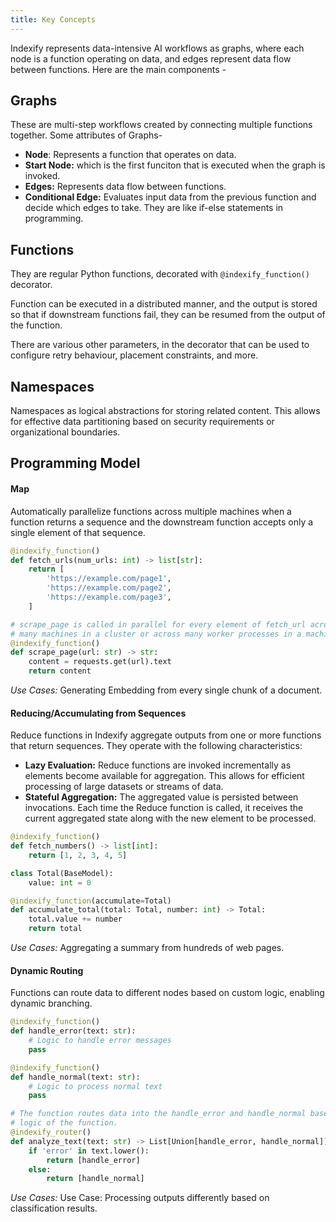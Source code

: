 ```yaml
---
title: Key Concepts
---
```

Indexify represents data-intensive AI workflows as graphs, where each node is a function operating on data, and edges represent data 
flow between functions. Here are the main components -

## Graphs
These are multi-step workflows created by connecting multiple functions together. Some attributes of Graphs-

* **Node**: Represents a function that operates on data.
* **Start Node:** which is the first funciton that is executed when the graph is invoked.
* **Edges:** Represents data flow between functions.
* **Conditional Edge:** Evaluates input data from the previous function and decide which edges to take. They are like if-else statements in programming.

## Functions

They are regular Python functions, decorated with `@indexify_function()` decorator. 

Function can be executed in a distributed manner, and the output is stored so that if downstream functions fail, they can be resumed from the output of the function.

There are various other parameters, in the decorator that can be used to configure retry behaviour, placement constraints, and more.

## Namespaces

Namespaces as logical abstractions for storing related content. This allows for effective data partitioning based on security requirements or organizational boundaries.

## Programming Model


#### Map
Automatically parallelize functions across multiple machines when a function returns a sequence and the downstream function
accepts only a single element of that sequence.

```python
@indexify_function()
def fetch_urls(num_urls: int) -> list[str]:
    return [
        'https://example.com/page1',
        'https://example.com/page2',
        'https://example.com/page3',
    ]

# scrape_page is called in parallel for every element of fetch_url across
# many machines in a cluster or across many worker processes in a machine
@indexify_function()
def scrape_page(url: str) -> str:
    content = requests.get(url).text
    return content
```
*Use Cases:* Generating Embedding from every single chunk of a document.

#### Reducing/Accumulating from Sequences

Reduce functions in Indexify aggregate outputs from one or more functions that return sequences. They operate with the following characteristics:

* **Lazy Evaluation:** Reduce functions are invoked incrementally as elements become available for aggregation. This allows for efficient processing of large datasets or streams of data.
* **Stateful Aggregation:** The aggregated value is persisted between invocations. Each time the Reduce function is called, it receives the current aggregated state along with the new element to be processed.

```python
@indexify_function()
def fetch_numbers() -> list[int]:
    return [1, 2, 3, 4, 5]

class Total(BaseModel):
    value: int = 0

@indexify_function(accumulate=Total)
def accumulate_total(total: Total, number: int) -> Total:
    total.value += number
    return total
```
*Use Cases:* Aggregating a summary from hundreds of web pages.


#### Dynamic Routing

Functions can route data to different nodes based on custom logic, enabling dynamic branching.

```python
@indexify_function()
def handle_error(text: str):
    # Logic to handle error messages
    pass

@indexify_function()
def handle_normal(text: str):
    # Logic to process normal text
    pass

# The function routes data into the handle_error and handle_normal based on the
# logic of the function.
@indexify_router()
def analyze_text(text: str) -> List[Union[handle_error, handle_normal]]:
    if 'error' in text.lower():
        return [handle_error]
    else:
        return [handle_normal]
```

*Use Cases:* Use Case: Processing outputs differently based on classification results.